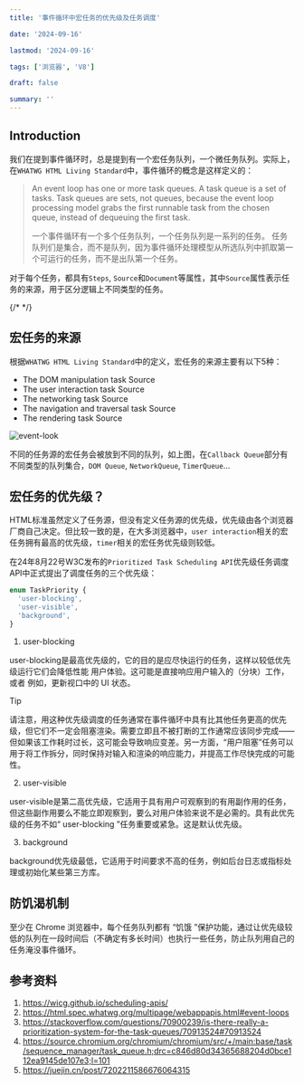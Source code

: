 ```yaml
---
title: '事件循环中宏任务的优先级及任务调度'

date: '2024-09-16'

lastmod: '2024-09-16'

tags: ['浏览器', 'V8']

draft: false

summary: ''
---
```


## Introduction

我们在提到事件循环时，总是提到有一个宏任务队列，一个微任务队列。实际上，在`WHATWG HTML Living Standard`中，事件循环的概念是这样定义的：

> An event loop has one or more task queues. A task queue is a set of tasks. Task queues are sets, not queues, because the event loop processing model grabs the first runnable task from the chosen queue, instead of dequeuing the first task.
>
> 一个事件循环有一个多个任务队列，一个任务队列是一系列的任务。
> 任务队列们是集合，而不是队列，因为事件循环处理模型从所选队列中抓取第一个可运行的任务，而不是出队第一个任务。

对于每个任务，都具有`Steps`, `Source`和`Document`等属性，其中`Source`属性表示任务的来源，用于区分逻辑上不同类型的任务。

{/* <TOCInline toc={props.toc} exclude="Introduction" /> */}

## 宏任务的来源

根据`WHATWG HTML Living Standard`中的定义，宏任务的来源主要有以下5种：

- The DOM manipulation task Source
- The user interaction task Source
- The networking task Source
- The navigation and traversal task Source
- The rendering task Source

<Image
  alt="event-look"
  src="/static/images/blog-09-2024/eventLoop_task.png"
  width={400}
  height={500}
/>

不同的任务源的宏任务会被放到不同的队列，如上图，在`Callback Queue`部分有不同类型的队列集合，`DOM Queue`, `NetworkQueue`, `TimerQueue`...

## **宏任务的优先级？**

HTML标准虽然定义了任务源，但没有定义任务源的优先级，优先级由各个浏览器厂商自己决定。但比较一致的是，在大多浏览器中，`user interaction`相关的宏任务拥有最高的优先级，`timer`相关的宏任务优先级则较低。

在24年8月22号W3C发布的`Prioritized Task Scheduling API`优先级任务调度API中正式提出了调度任务的三个优先级：

```typescript
enum TaskPriority {
  'user-blocking',
  'user-visible',
  'background',
}
```

1. user-blocking

user-blocking是最高优先级的，它的目的是应尽快运行的任务，这样以较低优先级运行它们会降低性能 用户体验。这可能是直接响应用户输入的（分块）工作，或者 例如，更新视口中的 UI 状态。

> [!Tip]
> 请注意，用这种优先级调度的任务通常在事件循环中具有比其他任务更高的优先级，但它们不一定会阻塞渲染。需要立即且不被打断的工作通常应该同步完成——但如果该工作耗时过长，这可能会导致响应变差。另一方面，“用户阻塞”任务可以用于将工作拆分，同时保持对输入和渲染的响应能力，并提高工作尽快完成的可能性。

2. user-visible

user-visible是第二高优先级，它适用于具有用户可观察到的有用副作用的任务，但这些副作用要么不能立即观察到，要么对用户体验来说不是必需的。具有此优先级的任务不如“ user-blocking ”任务重要或紧急。这是默认优先级。

3. background

background优先级最低，它适用于时间要求不高的任务，例如后台日志或指标处理或初始化某些第三方库。

## 防饥渴机制

至少在 Chrome 浏览器中，每个任务队列都有 “饥饿 ”保护功能，通过让优先级较低的队列在一段时间后（不确定有多长时间）也执行一些任务，防止队列用自己的任务淹没事件循环。

## 参考资料

1. https://wicg.github.io/scheduling-apis/
2. https://html.spec.whatwg.org/multipage/webappapis.html#event-loops
3. https://stackoverflow.com/questions/70900239/is-there-really-a-prioritization-system-for-the-task-queues/70913524#70913524
4. https://source.chromium.org/chromium/chromium/src/+/main:base/task/sequence_manager/task_queue.h;drc=c846d80d34365688204d0bce112ea9145de107e3;l=101
5. https://juejin.cn/post/7202211586676064315
